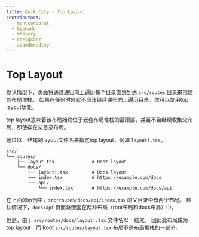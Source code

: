 ```yaml
---
title: Qwik City - Top Layout
contributors:
  - manucorporat
  - Oyemade
  - mhevery
  - nnelgxorz
  - adamdbradley
---
```


# Top Layout

默认情况下，页面将通过递归向上遍历每个目录直到到达 `src/routes` 目录来创建其布局堆栈。
如果在任何时候它不应该继续递归向上遍历目录，您可以使用top layout功能。

top layout意味着该布局始终位于嵌套布局堆栈的最顶部，并且不会继续收集父布局，即使存在父目录布局。

通过以 `!` 结尾的layout文件名来指定top layout，例如 `layout!.tsx`。

```
src/
└── routes/
    ├── layout.tsx              # Root layout
    └── docs/
        ├── layout!.tsx         # Docs layout
        ├── index.tsx           # https://example.com/docs
        └── api/
            └── index.tsx       # https://example.com/docs/api
```

在上面的示例中，`src/routes/docs/api/index.tsx` 的父目录中有两个布局。
默认情况下，`docs/api` 页面将嵌套在两种布局（root布局和docs布局）中。

但是，由于 `src/routes/docs/layout!.tsx` 文件名以 `!` 结尾，
因此此布局成为top layout，而 Root `src/routes/layout.tsx` 布局不是布局堆栈的一部分。

